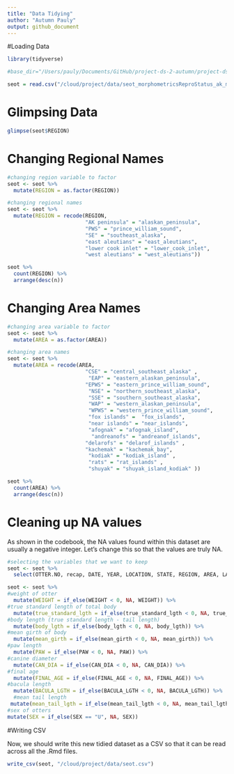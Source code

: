 ```yaml
---
title: "Data Tidying"
author: "Autumn Pauly"
output: github_document
---
```


#Loading Data
```r
library(tidyverse)
```

```r
#base_dir="/Users/pauly/Documents/GitHub/project-ds-2-autumn/project-ds-2-autumn/data/"

seot = read.csv("/cloud/project/data/seot_morphometricsReproStatus_ak_monson.csv", h = T)
```

# Glimpsing Data
```r
glimpse(seot$REGION)
```

# Changing Regional Names
```r
#changing region variable to factor
seot <- seot %>% 
  mutate(REGION = as.factor(REGION))

#changing regional names
seot <- seot %>% 
  mutate(REGION = recode(REGION, 
                         "AK peninsula" = "alaskan_peninsula", 
                         "PWS" = "prince_william_sound", 
                         "SE" = "southeast_alaska", 
                         "east aleutians" = "east_aleutians", 
                         "lower cook inlet" = "lower_cook_inlet", 
                         "west aleutians" = "west_aleutians"))
```

```r
seot %>% 
  count(REGION) %>% 
  arrange(desc(n))
```

# Changing Area Names
```r
#changing area variable to factor
seot <- seot %>% 
  mutate(AREA = as.factor(AREA))

#changing area names
seot <- seot %>% 
  mutate(AREA = recode(AREA, 
                         "CSE" = "central_southeast_alaska" , 
                          "EAP" = "eastern_alaskan_peninsula", 
                         "EPWS" = "eastern_prince_william_sound", 
                          "NSE" = "northern_southeast_alaska", 
                          "SSE" = "southern_southeast_alaska", 
                          "WAP" = "western_alaskan_peninsula", 
                          "WPWS" = "western_prince_william_sound", 
                          "fox islands" =  "fox_islands", 
                          "near islands" = "near_islands", 
                          "afognak" = "afognak_island", 
                           "andreanofs" = "andreanof_islands", 
                         "delarofs" = "delarof_islands" , 
                         "kachemak" = "kachemak_bay", 
                          "kodiak" = "kodiak_island" , 
                          "rats" = "rat_islands" , 
                          "shuyak" = "shuyak_island_kodiak" ))
```

```r
seot %>% 
  count(AREA) %>% 
  arrange(desc(n))
```

# Cleaning up NA values
As shown in the codebook, the NA values found within this dataset are usually a negative integer. Let's change this so that the values are truly NA. 

```r
#selecting the variables that we want to keep
seot <- seot %>% 
  select(OTTER.NO, recap, DATE, YEAR, LOCATION, STATE, REGION, AREA, LAT, LONG, SEX, WEIGHT, true_standard_lgth, mean_tail_lgth, body_lgth, mean_girth, PAW, W_PUP, PUP_NUMBER, PUP_SEX, PUP_WGHT, PUP_LGTH, PUP_CURVLGTH, FETUS_PRES, FETUS_NUM, FETUS_SEX, FETUS_WT, FETUS_LTH, FE_REP_CON, FE_REP_STA, PREGNANCY_STATUS, CAN_DIA, AGE_CATEGORY, FINAL_AGE, BACULA_LGTH, Cause_of_death_Capture_method)

seot <- seot %>% 
#weight of otter
  mutate(WEIGHT = if_else(WEIGHT < 0, NA, WEIGHT)) %>% 
#true standard length of total body
  mutate(true_standard_lgth = if_else(true_standard_lgth < 0, NA, true_standard_lgth)) %>%
#body length (true standard length - tail length)
  mutate(body_lgth = if_else(body_lgth < 0, NA, body_lgth)) %>%
#mean girth of body
  mutate(mean_girth = if_else(mean_girth < 0, NA, mean_girth)) %>%
#paw length  
  mutate(PAW = if_else(PAW < 0, NA, PAW)) %>%
#canine diameter
  mutate(CAN_DIA = if_else(CAN_DIA < 0, NA, CAN_DIA)) %>%
#final age
  mutate(FINAL_AGE = if_else(FINAL_AGE < 0, NA, FINAL_AGE)) %>%
#bacula length
  mutate(BACULA_LGTH = if_else(BACULA_LGTH < 0, NA, BACULA_LGTH)) %>% 
  #mean tail length
 mutate(mean_tail_lgth = if_else(mean_tail_lgth < 0, NA, mean_tail_lgth)) %>% 
#sex of otters
mutate(SEX = if_else(SEX == "U", NA, SEX))
```

#Writing CSV

Now, we should write this new tidied dataset as a CSV so that it can be read across all the .Rmd files. 
```r
write_csv(seot, "/cloud/project/data/seot.csv")
```
















